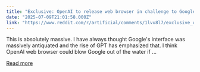 ```yaml
---
title: "Exclusive: OpenAI to release web browser in challenge to Google Chrome"
date: "2025-07-09T21:01:58.000Z"
link: "https://www.reddit.com/r/artificial/comments/1lvu8l7/exclusive_openai_to_release_web_browser_in/"
---
```


This is absolutely massive. I have always thought Google's interface was massively antiquated and the rise of GPT has emphasized that. I think OpenAI web browser could blow Google out of the water if ...

[Read more](https://www.reddit.com/r/artificial/comments/1lvu8l7/exclusive_openai_to_release_web_browser_in/)

